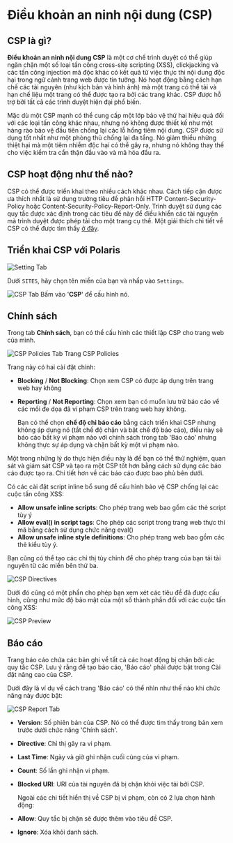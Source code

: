 # Điều khoản an ninh nội dung (CSP)

## CSP là gì?

**Điều khoản an ninh nội dung CSP** là một cơ chế trình duyệt có thể giúp ngăn chặn một số loại tấn công
cross-site scripting (XSS), clickjacking và các tấn công injection mã độc khác có kết quả từ việc thực thi nội dung độc
hại trong ngữ cảnh trang web được tin tưởng. Nó hoạt động bằng cách hạn chế các tài nguyên (như kịch bản và hình ảnh)
mà một trang có thể tải và hạn chế liệu một trang có thể được tạo ra bởi các trang khác. CSP được hỗ trợ bởi tất cả các
trình duyệt hiện đại phổ biến.

Mặc dù một CSP mạnh có thể cung cấp một lớp bảo vệ thứ hai hiệu quả đối với các loại tấn công khác nhau, nhưng nó không
được thiết kế như một hàng rào bảo vệ đầu tiên chống lại các lỗ hổng tiêm nội dung. CSP được sử dụng tốt nhất như một
phòng thủ chống lại đa tầng. Nó giảm thiểu những thiệt hại mà một tiêm nhiễm độc hại có thể gây ra, nhưng nó không thay
thế cho việc kiểm tra cẩn thận đầu vào và mã hóa đầu ra.

## CSP hoạt động như thế nào?

CSP có thể được triển khai theo nhiều cách khác nhau. Cách tiếp cận được ưa thích nhất là sử dụng trường tiêu đề phản
hồi HTTP Content-Security-Policy hoặc Content-Security-Policy-Report-Only. Trình duyệt sử dụng các quy tắc được xác định
trong các tiêu đề này để điều khiển các tài nguyên mà trình duyệt được phép tải cho một trang cụ thể. Một giải thích
chi tiết về CSP có thể được tìm thấy [ở đây](https://developer.mozilla.org/en-US/docs/Web/HTTP/Headers/Content-Security-Policy).

## Triển khai CSP với Polaris

![Setting Tab](/img/security-center/overview/settings-tab.png)

Dưới `SITES`, hãy chọn tên miền của bạn và nhấp vào `Settings`.

![CSP Tab](/img/security-center/rules/csp-tab.png)
Bấm vào '**CSP**' để cấu hình nó.

## Chính sách

Trong tab **Chính sách**, bạn có thể cấu hình các thiết lập CSP cho trang web của mình.

![CSP Policies Tab](/img/security-center/rules/csp-policies-tab.png)
Trang CSP Policies

Trang này có hai cài đặt chính:

-	**Blocking** / **Not Blocking**: Chọn xem CSP có được áp dụng trên trang web hay không
-	**Reporting** / **Not Reporting**: Chọn xem bạn có muốn lưu trữ báo cáo về các mối đe dọa đã vi phạm CSP trên trang web hay không.

    Bạn có thể chọn **chế độ chỉ báo cáo** bằng cách triển khai CSP nhưng không áp dụng nó (tắt chế độ chặn và bật chế độ
    báo cáo), điều này sẽ báo cáo bất kỳ vi phạm nào với chính sách trong tab 'Báo cáo' nhưng không thực sự áp dụng và
    chặn bất kỳ một vi phạm nào.

Một trong những lý do thực hiện điều này là để bạn có thể thử nghiệm, quan sát và giám sát CSP và tạo ra một CSP tốt
hơn bằng cách sử dụng các báo cáo được tạo ra. Chi tiết hơn về các báo cáo được bao phủ bên dưới.

Có các cài đặt script inline bổ sung để cấu hình bảo vệ CSP chống lại các cuộc tấn công XSS:

-	**Allow unsafe inline scripts**: Cho phép trang web bao gồm các thẻ script tùy ý
-	**Allow eval() in script tags**: Cho phép các script trong trang web thực thi mã bằng cách sử dụng chức năng eval()
-	**Allow unsafe inline style definitions**: Cho phép trang web bao gồm các thẻ kiểu tùy ý.

Bạn cũng có thể tạo các chỉ thị tùy chỉnh để cho phép trang của bạn tải tài nguyên từ các miền bên thứ ba.

![CSP Directives](/img/security-center/rules/csp-directives.png)

Dưới đó cũng có một phần cho phép bạn xem xét các tiêu đề đã được cấu hình, cũng như mức độ bảo mật của một số thành
phần đối với các cuộc tấn công XSS:

![CSP Preview](/img/security-center/rules/csp-preview.png)

## Báo cáo

Trang báo cáo chứa các bản ghi về tất cả các hoạt động bị chặn bởi các quy tắc CSP. Lưu ý rằng để tạo báo cáo, 'Báo cáo'
phải được bật trong Cài đặt nâng cao của CSP.

Dưới đây là ví dụ về cách trang 'Báo cáo' có thể nhìn như thế nào khi chức năng này được bật:

![CSP Report Tab](/img/security-center/rules/csp-report-tab.png)

-	**Version**: Số phiên bản của CSP. Nó có thể được tìm thấy trong bản xem trước dưới chức năng 'Chính sách'.
-	**Directive**: Chỉ thị gây ra vi phạm.
-	**Last Time**: Ngày và giờ ghi nhận cuối cùng của vi phạm.
-	**Count**: Số lần ghi nhận vi phạm.
-	**Blocked URI**: URI của tài nguyên đã bị chặn khỏi việc tải bởi CSP.

    Ngoài các chi tiết hiển thị về CSP bị vi phạm, còn có 2 lựa chọn hành động:
-	**Allow**: Quy tắc bị chặn sẽ được thêm vào tiêu đề CSP.
-	**Ignore**: Xóa khỏi danh sách.
